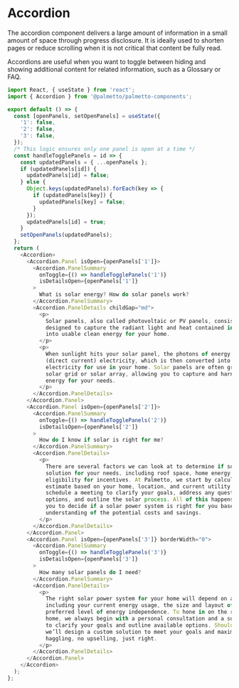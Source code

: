 
<Meta title="Components/Accordion/Codesandbox" />

# Accordion

The accordion component delivers a large amount of information in a small amount of space through progress disclosure. It is ideally used to shorten pages or reduce scrolling when it is not critical that content be fully read.

Accordions are useful when you want to toggle between hiding and showing additional content for related information, such as a Glossary or FAQ.

```js codesandbox=palmetto-components
import React, { useState } from 'react';
import { Accordion } from '@palmetto/palmetto-components';

export default () => {
  const [openPanels, setOpenPanels] = useState({
    '1': false,
    '2': false,
    '3': false,
  });
  /* This logic ensures only one panel is open at a time */
  const handleTogglePanels = id => {
    const updatedPanels = { ...openPanels };
    if (updatedPanels[id]) {
      updatedPanels[id] = false;
    } else {
      Object.keys(updatedPanels).forEach(key => {
        if (updatedPanels[key]) {
          updatedPanels[key] = false;
        }
      });
      updatedPanels[id] = true;
    }
    setOpenPanels(updatedPanels);
  };
  return (
    <Accordion>
      <Accordion.Panel isOpen={openPanels['1']}>
        <Accordion.PanelSummary
          onToggle={() => handleTogglePanels('1')}
          isDetailsOpen={openPanels['1']}
        >
          What is solar energy? How do solar panels work?
        </Accordion.PanelSummary>
        <Accordion.PanelDetails childGap="md">
          <p>
            Solar panels, also called photovoltaic or PV panels, consist of solar cells that are
            designed to capture the radiant light and heat contained in sunlight and convert it
            into usable clean energy for your home.
          </p>
          <p>
            When sunlight hits your solar panel, the photons of energy are converted into DC
            (direct current) electricity, which is then converted into AC (alternating current)
            electricity for use in your home. Solar panels are often grouped together to form a
            solar grid or solar array, allowing you to capture and harness the right amount of
            energy for your needs.
          </p>
        </Accordion.PanelDetails>
      </Accordion.Panel>
      <Accordion.Panel isOpen={openPanels['2']}>
        <Accordion.PanelSummary
          onToggle={() => handleTogglePanels('2')}
          isDetailsOpen={openPanels['2']}
        >
          How do I know if solar is right for me?
        </Accordion.PanelSummary>
        <Accordion.PanelDetails>
          <p>
            There are several factors we can look at to determine if solar might be a good
            solution for your needs, including roof space, home energy usage, credit health, and
            eligibility for incentives. At Palmetto, we start by calculating a quick savings
            estimate based on your home, location, and current utility costs. Then, we’ll
            schedule a meeting to clarify your goals, address any questions, identify purchase
            options, and outline the solar process. All of this happens before you pay, allowing
            you to decide if a solar power system is right for you based on a complete
            understanding of the potential costs and savings.
          </p>
        </Accordion.PanelDetails>
      </Accordion.Panel>
      <Accordion.Panel isOpen={openPanels['3']} borderWidth="0">
        <Accordion.PanelSummary
          onToggle={() => handleTogglePanels('3')}
          isDetailsOpen={openPanels['3']}
        >
          How many solar panels do I need?
        </Accordion.PanelSummary>
        <Accordion.PanelDetails>
          <p>
            The right solar power system for your home will depend on a variety of factors,
            including your current energy usage, the size and layout of your roof, and your
            preferred level of energy independence. To hone in on the right solution for your
            home, we always begin with a personal consultation and a survey, both of which serve
            to clarify your goals and outline available options. Should you choose to invest,
            we’ll design a custom solution to meet your goals and maximize your savings—no
            haggling, no upselling, just right.
          </p>
        </Accordion.PanelDetails>
      </Accordion.Panel>
    </Accordion>
  );
};
```
